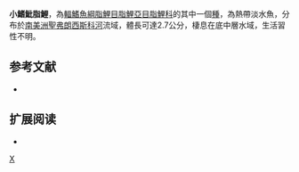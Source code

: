 {{Speciesbox 
| taxon = Hyphessobrycon micropterus
| status = NE
| status_system = IUCN3.1
| authority =  [[Eigenmann|Eigenmann]], 1915
| synonyms = *''Megalamphodus micropterus''<br /><small>Eigenmann, 1915</small>
}}
'''小鰭魮脂鯉'''，為[[輻鰭魚綱|輻鰭魚綱]][[脂鯉目|脂鯉目]][[脂鯉亞目|脂鯉亞目]][[脂鯉科|脂鯉科]]的其中一個[[種|種]]，為熱帶淡水魚，分布於[[南美洲|南美洲]][[聖弗朗西斯科河|聖弗朗西斯科河]]流域，體長可達2.7公分，棲息在底中層水域，生活習性不明。

==参考文献==
{{refbegin}}
*{{FishBase_species|genus=Hyphessobrycon|species=micropterus|year=2013|month=12}}
{{refend}}

== 扩展阅读 ==
{{refbegin}}
*{{wikispecies-inline|Hyphessobrycon micropterus|小鰭魮脂鯉}}
{{refend}}
{{Taxonbar|from=Q5827326}}

[[Category:魮脂鯉屬|X]]


{{魚類小作品}}